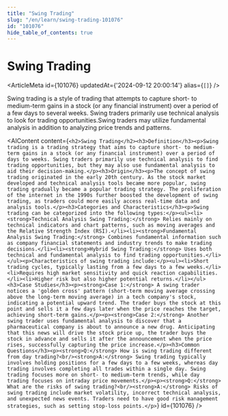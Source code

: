 ```yaml
---
title: "Swing Trading"
slug: "/en/learn/swing-trading-101076"
id: "101076"
hide_table_of_contents: true
---
```



# Swing Trading

<ArticleMeta id={101076} updatedAt={'2024-09-12 20:00:14'} alias={`[]`} />
<div className='border-solid border-b border-t-0 my-4 border-[var(--ifm-color-gray-300)]' />

Swing trading is a style of trading that attempts to capture short- to medium-term gains in a stock (or any financial instrument) over a period of a few days to several weeks. Swing traders primarily use technical analysis to look for trading opportunities.Swing traders may utilize fundamental analysis in addition to analyzing price trends and patterns.

<AIContent content={`<h2>Swing Trading</h2><h3>Definition</h3><p>Swing trading is a trading strategy that aims to capture short- to medium-term gains in a stock (or any financial instrument) over a period of days to weeks. Swing traders primarily use technical analysis to find trading opportunities, but they may also use fundamental analysis to aid their decision-making.</p><h3>Origin</h3><p>The concept of swing trading originated in the early 20th century. As the stock market developed and technical analysis tools became more popular, swing trading gradually became a popular trading strategy. The proliferation of the internet in the 1990s further boosted the development of swing trading, as traders could more easily access real-time data and analysis tools.</p><h3>Categories and Characteristics</h3><p>Swing trading can be categorized into the following types:</p><ul><li><strong>Technical Analysis Swing Trading:</strong> Relies mainly on technical indicators and chart patterns, such as moving averages and the Relative Strength Index (RSI).</li><li><strong>Fundamental Analysis Swing Trading:</strong> Combines fundamental information such as company financial statements and industry trends to make trading decisions.</li><li><strong>Hybrid Swing Trading:</strong> Uses both technical and fundamental analysis to find trading opportunities.</li></ul><p>Characteristics of swing trading include:</p><ul><li>Short trading cycles, typically lasting from a few days to a few weeks.</li><li>Requires high market sensitivity and quick reaction capabilities.</li><li>Higher risk but also higher potential returns.</li></ul><h3>Case Studies</h3><p><strong>Case 1:</strong> A swing trader notices a 'golden cross' pattern (short-term moving average crossing above the long-term moving average) in a tech company's stock, indicating a potential upward trend. The trader buys the stock at this point and sells it a few days later when the price reaches the target, achieving short-term gains.</p><p><strong>Case 2:</strong> Another swing trader uses fundamental analysis to discover that a pharmaceutical company is about to announce a new drug. Anticipating that this news will drive the stock price up, the trader buys the stock in advance and sells it after the announcement when the price rises, successfully capturing the price increase.</p><h3>Common Questions</h3><p><strong>Q:</strong> How is swing trading different from day trading?<br/><strong>A:</strong> Swing trading typically involves holding positions for a few days to a few weeks, whereas day trading involves completing all trades within a single day. Swing trading focuses more on short- to medium-term trends, while day trading focuses on intraday price movements.</p><p><strong>Q:</strong> What are the risks of swing trading?<br/><strong>A:</strong> Risks of swing trading include market volatility, incorrect technical analysis, and unexpected news events. Traders need to have good risk management strategies, such as setting stop-loss points.</p>`} id={101076} />
